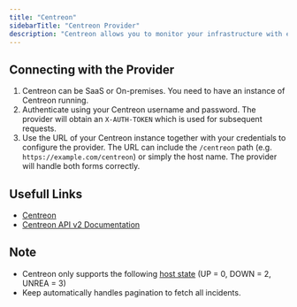 ```yaml
---
title: "Centreon"
sidebarTitle: "Centreon Provider"
description: "Centreon allows you to monitor your infrastructure with ease."
---
```



<AutoGeneratedSnippet />

## Connecting with the Provider

1. Centreon can be SaaS or On-premises. You need to have an instance of Centreon running.
2. Authenticate using your Centreon username and password. The provider will obtain an `X-AUTH-TOKEN` which is used for subsequent requests.
3. Use the URL of your Centreon instance together with your credentials to configure the provider.
   The URL can include the `/centreon` path (e.g. `https://example.com/centreon`)
   or simply the host name. The provider will handle both forms correctly.

## Usefull Links

- [Centreon](https://www.centreon.com/)
- [Centreon API v2 Documentation](https://docs-api.centreon.com/api/centreon-web/24.10/)

## Note

- Centreon only supports the following [host state](https://docs.centreon.com/docs/api/rest-api-v1/#realtime-information) (UP = 0, DOWN = 2, UNREA = 3)
- Keep automatically handles pagination to fetch all incidents.
